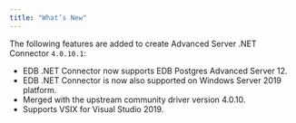 ```yaml
---
title: "What’s New"
---
```


<div id="whats_new" class="registered_link"></div>

The following features are added to create Advanced Server .NET Connector `4.0.10.1`:

-   EDB .NET Connector now supports EDB Postgres Advanced Server 12.
-   EDB .NET Connector is now also supported on Windows Server 2019 platform.
-   Merged with the upstream community driver version 4.0.10.
-   Supports VSIX for Visual Studio 2019.
